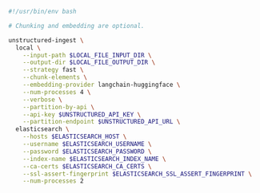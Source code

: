 ```bash Shell
#!/usr/bin/env bash

# Chunking and embedding are optional.

unstructured-ingest \
  local \
    --input-path $LOCAL_FILE_INPUT_DIR \
    --output-dir $LOCAL_FILE_OUTPUT_DIR \
    --strategy fast \
    --chunk-elements \
    --embedding-provider langchain-huggingface \
    --num-processes 4 \
    --verbose \
    --partition-by-api \
    --api-key $UNSTRUCTURED_API_KEY \
    --partition-endpoint $UNSTRUCTURED_API_URL \
  elasticsearch \
    --hosts $ELASTICSEARCH_HOST \
    --username $ELASTICSEARCH_USERNAME \
    --password $ELASTICSEARCH_PASSWORD \
    --index-name $ELASTICSEARCH_INDEX_NAME \
    --ca-certs $ELASTICSEARCH_CA_CERTS \
    --ssl-assert-fingerprint $ELASTICSEARCH_SSL_ASSERT_FINGERPRINT \
    --num-processes 2
```
